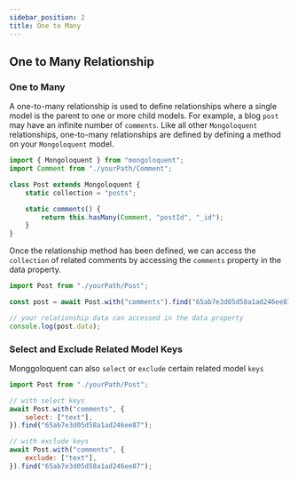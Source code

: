 ```yaml
---
sidebar_position: 2
title: One to Many
---
```



## One to Many Relationship

### One to Many

A one-to-many relationship is used to define relationships where a single model is the parent to one or more child models. For example, a blog `post` may have an infinite number of `comments`. Like all other `Mongoloquent` relationships, one-to-many relationships are defined by defining a method on your `Mongoloquent` model.

```js
import { Mongoloquent } from "mongoloquent";
import Comment from "./yourPath/Comment";

class Post extends Mongoloquent {
	static collection = "posts";

	static comments() {
		return this.hasMany(Comment, "postId", "_id");
	}
}
```

Once the relationship method has been defined, we can access the `collection` of related comments by accessing the `comments` property in the data property.

```js
import Post from "./yourPath/Post";

const post = await Post.with("comments").find("65ab7e3d05d58a1ad246ee87");

// your relationship data can accessed in the data property
console.log(post.data);
```

### Select and Exclude Related Model Keys

Monggoloquent can also `select` or `exclude` certain related model `keys`

```js
import Post from "./yourPath/Post";

// with select keys
await Post.with("comments", {
	select: ["text"],
}).find("65ab7e3d05d58a1ad246ee87");

// with exclude keys
await Post.with("comments", {
	exclude: ["text"],
}).find("65ab7e3d05d58a1ad246ee87");
```

<Sponsor />

